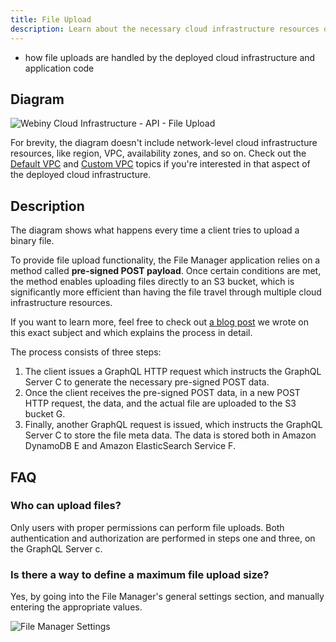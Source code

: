 ```yaml
---
title: File Upload
description: Learn about the necessary cloud infrastructure resources on which the API project application relies on to upload files.
---
```



<Alert type="success" title="What you’ll learn">

- how file uploads are handled by the deployed cloud infrastructure and application code

</Alert>

## Diagram

![Webiny Cloud Infrastructure - API - File Upload](./assets/file-upload/webiny_api_fm_upload.png)

<Alert type="info">

For brevity, the diagram doesn't include network-level cloud infrastructure resources, like region, VPC, availability zones, and so on. Check out the [Default VPC](/docs/{version}/architecture/api/overview-vpc-default) and [Custom VPC](/docs/{version}/architecture/api/overview-vpc-custom) topics if you're interested in that aspect of the deployed cloud infrastructure.

</Alert>

## Description

The diagram shows what happens every time a client tries to upload a binary file.

To provide file upload functionality, the File Manager application relies on a method called **pre-signed POST payload**. Once certain conditions are met, the method enables uploading files directly to an S3 bucket, which is significantly more efficient than having the file travel through multiple cloud infrastructure resources.

<Alert type="info" title="Learn more">

If you want to learn more, feel free to check out [a blog post](https://www.webiny.com/blog/upload-files-to-aws-s3-using-pre-signed-post-data-and-a-lambda-function-7a9fb06d56c1) we wrote on this exact subject and which explains the process in detail.

</Alert>

The process consists of three steps:

1. The client issues a GraphQL HTTP request which instructs the GraphQL Server <diagram-letter>C</diagram-letter> to generate the necessary pre-signed POST data.
2. Once the client receives the pre-signed POST data, in a new POST HTTP request, the data, and the actual file are uploaded to the S3 bucket <diagram-letter>G</diagram-letter>.
3. Finally, another GraphQL request is issued, which instructs the GraphQL Server <diagram-letter>C</diagram-letter> to store the file meta data. The data is stored both in Amazon DynamoDB <diagram-letter>E</diagram-letter> and Amazon ElasticSearch Service <diagram-letter>F</diagram-letter>.

## FAQ

### Who can upload files?

Only users with proper permissions can perform file uploads. Both authentication and authorization are performed in steps one and three, on the GraphQL Server <diagram-letter>c</diagram-letter>.

### Is there a way to define a maximum file upload size?

Yes, by going into the File Manager's general settings section, and manually entering the appropriate values.

![File Manager Settings](./assets/file-upload/fm-settings.png)
